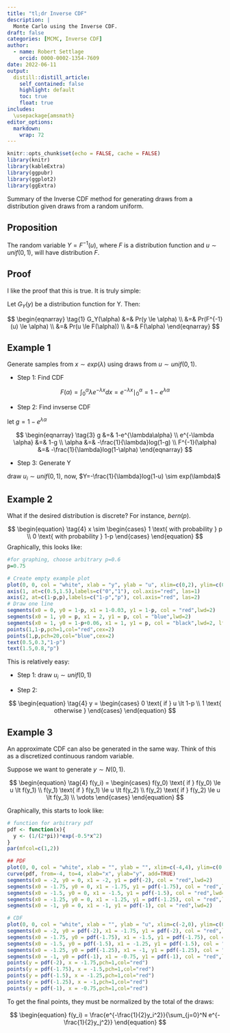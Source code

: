 ```yaml
---
title: "tl;dr Inverse CDF"
description: |
  Monte Carlo using the Inverse CDF.
draft: false
categories: [MCMC, Inverse CDF]
author:
  - name: Robert Settlage
    orcid: 0000-0002-1354-7609
date: 2022-06-11
output:
  distill::distill_article:
    self_contained: false
    highlight: default
    toc: true
    float: true
includes:
  \usepackage{amsmath}
editor_options: 
  markdown: 
    wrap: 72
---
```


```r
knitr::opts_chunk$set(echo = FALSE, cache = FALSE)
library(knitr)
library(kableExtra)
library(ggpubr)
library(ggplot2)
library(ggExtra)
```

Summary of the Inverse CDF method for generating draws from a distribution given draws from a random uniform. 

## Proposition

The random variable $Y=F^{-1}(u)$, where $F$ is a distribution function and $u\sim unif(0,1)$, will have distribution $F$.


## Proof

I like the proof that this is true.  It is truly simple:

Let $G_Y(y)$ be a distribution function for Y.  Then:

$$
\begin{eqnarray}
\tag{1}
G_Y(\alpha) &=& Pr(y \le \alpha) \\
  &=& Pr(F^{-1}(u) \le \alpha) \\
  &=& Pr(u \le F(\alpha)) \\
  &=& F(\alpha)
\end{eqnarray}
$$

## Example 1

Generate samples from $x\sim exp(\lambda)$ using draws from $u\sim unif(0,1)$.


+ Step 1: Find CDF

$$
\begin{equation}
\tag{2}
F(\alpha) = \int_0^{\alpha} \lambda e^{-\lambda x} dx = e^{-\lambda x} \mid_0^{\alpha} = 1-e^{\lambda\alpha}
\end{equation}
$$

+ Step 2: Find invserse CDF

let $g=1-e^{\lambda\alpha}$

$$
\begin{eqnarray}
\tag{3}
g &=& 1-e^{\lambda\alpha} \\
e^{-\lambda \alpha}  &=& 1-g \\
\alpha &=& -\frac{1}{\lambda}log(1-g) \\
F^{-1}(\alpha) &=& -\frac{1}{\lambda}log(1-\alpha)
\end{eqnarray}
$$

+ Step 3: Generate Y

draw $u_i \sim unif(0,1)$, now, $Y=-\frac{1}{\lambda}log(1-u) \sim exp(\lambda)$

## Example 2

What if the desired distribution is discrete?  For instance, $bern(p)$.

$$
\begin{equation}
\tag{4}
x \sim 
\begin{cases}
1 \text{ with probability } p \\
0 \text{ with probability } 1-p
\end{cases}
\end{equation}
$$
Graphically, this looks like:

```r
#for graphing, choose arbitrary p=0.6
p=0.75

# Create empty example plot
plot(0, 0, col = "white", xlab = "y", ylab = "u", xlim=c(0,2), ylim=c(0,1), xaxt="n", yaxt="n")
axis(1, at=c(0.5,1.5),labels=c("0","1"), col.axis="red", las=1)
axis(2, at=c(1-p,p),labels=c("1-p","p"), col.axis="red", las=2)
# Draw one line
segments(x0 = 0, y0 = 1-p, x1 = 1-0.03, y1 = 1-p, col = "red",lwd=2)
segments(x0 = 1, y0 = p, x1 = 2, y1 = p, col = "blue",lwd=2)
segments(x0 = 1, y0 = 1-p+0.06, x1 = 1, y1 = p, col = "black",lwd=2, lty="dotted")
points(1,1-p,pch=1,col="red",cex=2)
points(1,p,pch=20,col="blue",cex=2)
text(0.5,0.3,"1-p")
text(1.5,0.8,"p")
```

This is relatively easy:

+ Step 1: 
draw $u_i \sim unif(0,1)$

+ Step 2:

$$
\begin{equation}
\tag{4}
y = 
\begin{cases}
0 \text{ if } u \lt 1-p \\
1 \text{ otherwise }
\end{cases}
\end{equation}
$$

## Example 3

An approximate CDF can also be generated in the same way.  Think of this as a discretized continuous random variable.

Suppose we want to generate $y\sim N(0,1)$.

$$
\begin{equation}
\tag{4}
f(y_i) = 
\begin{cases}
f(y_0) \text{ if } f(y_0) \le u \lt f(y_1) \\
f(y_1) \text{ if } f(y_1) \le u \lt f(y_2) \\
f(y_2) \text{ if } f(y_2) \le u \lt f(y_3) \\
\vdots
\end{cases}
\end{equation}
$$

Graphically, this starts to look like:

```r
# function for arbitrary pdf
pdf <- function(x){
  y <- (1/(2*pi))*exp(-0.5*x^2)
}
par(mfcol=c(1,2))

## PDF
plot(0, 0, col = "white", xlab = "", ylab = "", xlim=c(-4,4), ylim=c(0,0.2), main="Discretized PDF")
curve(pdf, from=-4, to=4, xlab="x", ylab="y", add=TRUE)
segments(x0 = -2, y0 = 0, x1 = -2, y1 = pdf(-2), col = "red",lwd=2)
segments(x0 = -1.75, y0 = 0, x1 = -1.75, y1 = pdf(-1.75), col = "red",lwd=2)
segments(x0 = -1.5, y0 = 0, x1 = -1.5, y1 = pdf(-1.5), col = "red",lwd=2)
segments(x0 = -1.25, y0 = 0, x1 = -1.25, y1 = pdf(-1.25), col = "red",lwd=2)
segments(x0 = -1, y0 = 0, x1 = -1, y1 = pdf(-1), col = "red",lwd=2)

# CDF
plot(0, 0, col = "white", xlab = "", ylab = "u", xlim=c(-2,0), ylim=c(0,0.2),main="Inverse CDF step function")
segments(x0 = -2, y0 = pdf(-2), x1 = -1.75, y1 = pdf(-2), col = "red",lwd=2)
segments(x0 = -1.75, y0 = pdf(-1.75), x1 = -1.5, y1 = pdf(-1.75), col = "red",lwd=2)
segments(x0 = -1.5, y0 = pdf(-1.5), x1 = -1.25, y1 = pdf(-1.5), col = "red",lwd=2)
segments(x0 = -1.25, y0 = pdf(-1.25), x1 = -1, y1 = pdf(-1.25), col = "red",lwd=2)
segments(x0 = -1, y0 = pdf(-1), x1 = -0.75, y1 = pdf(-1), col = "red",lwd=2)
points(y = pdf(-2), x = -1.75,pch=1,col="red")
points(y = pdf(-1.75), x = -1.5,pch=1,col="red")
points(y = pdf(-1.5), x = -1.25,pch=1,col="red")
points(y = pdf(-1.25), x = -1,pch=1,col="red")
points(y = pdf(-1), x = -0.75,pch=1,col="red")

```

To get the final points, they must be normalized by the total of the draws:

$$
\begin{equation}
f(y_i) = \frac{e^{-\frac{1}{2}y_i^2}}{\sum_{j=0}^N e^{-\frac{1}{2}y_j^2}} 
\end{equation}
$$






